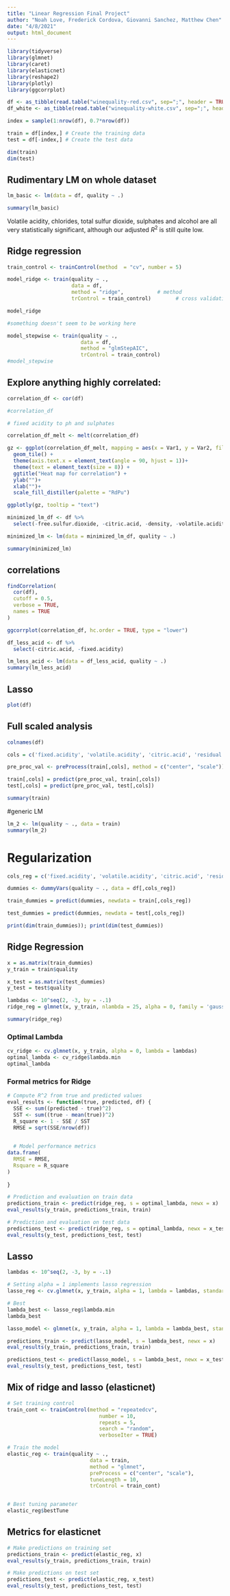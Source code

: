 ```yaml
---
title: "Linear Regression Final Project"
author: "Noah Love, Frederick Cordova, Giovanni Sanchez, Matthew Chen"
date: "4/8/2021"
output: html_document
---
```



```r
library(tidyverse)
library(glmnet)
library(caret)
library(elasticnet)
library(reshape2)
library(plotly)
library(ggcorrplot)
```

```r
df <- as_tibble(read.table("winequality-red.csv", sep=";", header = TRUE))
df_white <- as_tibble(read.table("winequality-white.csv", sep=";", header = TRUE))

index = sample(1:nrow(df), 0.7*nrow(df)) 

train = df[index,] # Create the training data 
test = df[-index,] # Create the test data

dim(train)
dim(test)


```

## Rudimentary LM on whole dataset

```r
lm_basic <- lm(data = df, quality ~ .)

summary(lm_basic)
```
Volatile acidity, chlorides, total sulfur dioxide, sulphates and alcohol are all very statistically significant, although our adjusted $R^2$ is still quite low. 


## Ridge regression

```r
train_control <- trainControl(method  = "cv", number = 5)

model_ridge <- train(quality ~ .,
                     data = df,
                     method = "ridge",           # method
                     trControl = train_control)        # cross validation

model_ridge

#something doesn't seem to be working here


```

```r
model_stepwise <- train(quality ~ .,
                        data = df,
                        method = "glmStepAIC",
                        trControl = train_control)
#model_stepwise
```


## Explore anything highly correlated:

```r
correlation_df <- cor(df)

#correlation_df

# fixed acidity to ph and sulphates
```

```r
correlation_df_melt <- melt(correlation_df)

gz <- ggplot(correlation_df_melt, mapping = aes(x = Var1, y = Var2, fill = value)) + 
  geom_tile() + 
  theme(axis.text.x = element_text(angle = 90, hjust = 1))+
  theme(text = element_text(size = 8)) + 
  ggtitle("Heat map for correlation") + 
  ylab("")+
  xlab("")+
  scale_fill_distiller(palette = "RdPu")

ggplotly(gz, tooltip = "text")

```

```r
minimized_lm_df <- df %>% 
  select(-free.sulfur.dioxide, -citric.acid, -density, -volatile.acidity, -pH)

minimized_lm <- lm(data = minimized_lm_df, quality ~ .)

summary(minimized_lm)

```


## correlations
```r
findCorrelation(
  cor(df),
  cutoff = 0.5,
  verbose = TRUE,
  names = TRUE
)
```

```r
ggcorrplot(correlation_df, hc.order = TRUE, type = "lower")
```


```r
df_less_acid <- df %>% 
  select(-citric.acid, -fixed.acidity)

lm_less_acid <- lm(data = df_less_acid, quality ~ .)
summary(lm_less_acid)
```
## Lasso

```r
plot(df)

```

## Full scaled analysis


```r
colnames(df)

cols = c('fixed.acidity', 'volatile.acidity', 'citric.acid', 'residual.sugar', 'chlorides', 'free.sulfur.dioxide', 'total.sulfur.dioxide', 'density', 'pH', 'sulphates', 'alcohol')

pre_proc_val <- preProcess(train[,cols], method = c("center", "scale"))

train[,cols] = predict(pre_proc_val, train[,cols])
test[,cols] = predict(pre_proc_val, test[,cols])

summary(train)

```
#generic LM
```r
lm_2 <- lm(quality ~ ., data = train)
summary(lm_2)
```
# Regularization

```r
cols_reg = c('fixed.acidity', 'volatile.acidity', 'citric.acid', 'residual.sugar', 'chlorides', 'free.sulfur.dioxide', 'total.sulfur.dioxide', 'density', 'pH', 'sulphates', 'alcohol', 'quality')

dummies <- dummyVars(quality ~ ., data = df[,cols_reg])

train_dummies = predict(dummies, newdata = train[,cols_reg])

test_dummies = predict(dummies, newdata = test[,cols_reg])

print(dim(train_dummies)); print(dim(test_dummies))
```

## Ridge Regression 

```r
x = as.matrix(train_dummies)
y_train = train$quality

x_test = as.matrix(test_dummies)
y_test = test$quality

lambdas <- 10^seq(2, -3, by = -.1)
ridge_reg = glmnet(x, y_train, nlambda = 25, alpha = 0, family = 'gaussian', lambda = lambdas)

summary(ridge_reg)
```

### Optimal Lambda
```r
cv_ridge <- cv.glmnet(x, y_train, alpha = 0, lambda = lambdas)
optimal_lambda <- cv_ridge$lambda.min
optimal_lambda
```


### Formal metrics for Ridge

```r
# Compute R^2 from true and predicted values
eval_results <- function(true, predicted, df) {
  SSE <- sum((predicted - true)^2)
  SST <- sum((true - mean(true))^2)
  R_square <- 1 - SSE / SST
  RMSE = sqrt(SSE/nrow(df))

  
  # Model performance metrics
data.frame(
  RMSE = RMSE,
  Rsquare = R_square
)
  
}

# Prediction and evaluation on train data
predictions_train <- predict(ridge_reg, s = optimal_lambda, newx = x)
eval_results(y_train, predictions_train, train)

# Prediction and evaluation on test data
predictions_test <- predict(ridge_reg, s = optimal_lambda, newx = x_test)
eval_results(y_test, predictions_test, test)

```


## Lasso
```r
lambdas <- 10^seq(2, -3, by = -.1)

# Setting alpha = 1 implements lasso regression
lasso_reg <- cv.glmnet(x, y_train, alpha = 1, lambda = lambdas, standardize = TRUE, nfolds = 5)

# Best 
lambda_best <- lasso_reg$lambda.min 
lambda_best
```


```r
lasso_model <- glmnet(x, y_train, alpha = 1, lambda = lambda_best, standardize = TRUE)

predictions_train <- predict(lasso_model, s = lambda_best, newx = x)
eval_results(y_train, predictions_train, train)

predictions_test <- predict(lasso_model, s = lambda_best, newx = x_test)
eval_results(y_test, predictions_test, test)
```


## Mix of ridge and lasso (elasticnet)

```r
# Set training control
train_cont <- trainControl(method = "repeatedcv",
                              number = 10,
                              repeats = 5,
                              search = "random",
                              verboseIter = TRUE)

# Train the model
elastic_reg <- train(quality ~ .,
                           data = train,
                           method = "glmnet",
                           preProcess = c("center", "scale"),
                           tuneLength = 10,
                           trControl = train_cont)


# Best tuning parameter
elastic_reg$bestTune
```


## Metrics for elasticnet

```r
# Make predictions on training set
predictions_train <- predict(elastic_reg, x)
eval_results(y_train, predictions_train, train) 

# Make predictions on test set
predictions_test <- predict(elastic_reg, x_test)
eval_results(y_test, predictions_test, test)

```



